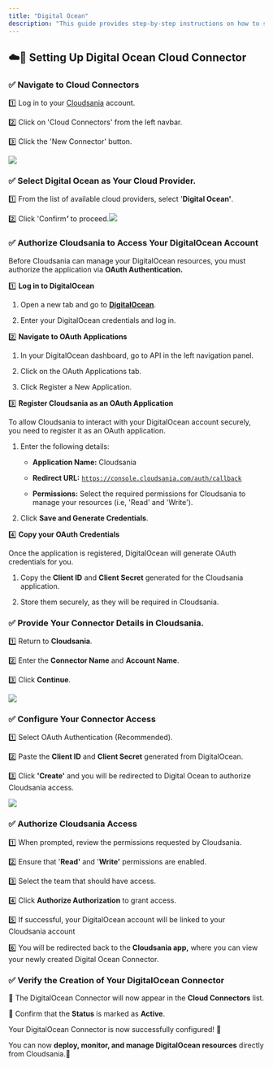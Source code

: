 ```yaml
---
title: "Digital Ocean"
description: "This guide provides step-by-step instructions on how to set up a DigitalOcean Connector in Cloudsania."
---
```


## ☁️🔗 **Setting Up Digital Ocean Cloud Connector**

### ✅  Navigate to Cloud Connectors

1️⃣  Log in to your [Cloudsania](https://console.cloudsania.com/auth/sign-in) account.

2️⃣  Click on 'Cloud Connectors' from the left navbar.

3️⃣  Click the 'New Connector' button.

![](https://api.monosnap.com/file/download?id=13jrUFFw981q6nnqdBpgayQtDHMJGW)

### ✅  **Select Digital Ocean as Your Cloud Provider.** &#x20;

1️⃣  From the list of available cloud providers, select '**Digital Ocean'**.

2️⃣  Click 'Confir&#x6D;***'*** to proceed.![](https://api.monosnap.com/file/download?id=N4uGFj0lywjAyU71LoqDBsZdkZwxt8)

### ✅  **Authorize Cloudsania to Access Your DigitalOcean Account**

Before Cloudsania can manage your DigitalOcean resources, you must authorize the application via **OAuth Authentication.**

1️⃣  **Log in to DigitalOcean**

1. Open a new tab and go to [**DigitalOcean**]().

2. Enter your DigitalOcean credentials and log in.

2️⃣  **Navigate to OAuth Applications**

1. In your DigitalOcean dashboard, go to API in the left navigation panel.

2. Click on the OAuth Applications tab.

3. Click Register a New Application.

3️⃣  **Register Cloudsania as an OAuth Application**

To allow Cloudsania to interact with your DigitalOcean account securely, you need to register it as an OAuth application.

1. Enter the following details:

   * **Application Name:** Cloudsania

   * **Redirect URL:** [`https://console.cloudsania.com/auth/callback`](https://console.cloudsania.com/auth/callback)

   * **Permissions:** Select the required permissions for Cloudsania to manage your resources (i.e, 'Read' and 'Write').

2. Click **Save and Generate Credentials**.

4️⃣ **Copy your OAuth Credentials**

Once the application is registered, DigitalOcean will generate OAuth credentials for you.

1. Copy the **Client ID** and **Client Secret** generated for the Cloudsania application.

2. Store them securely, as they will be required in Cloudsania.

### ✅  **Provide  Your Connector Details in Cloudsania.**&#x20;

1️⃣  Return to **Cloudsania**.

2️⃣  Enter the **Connector Name** and **Account Name**.

3️⃣ Click **Continue**.

![](https://api.monosnap.com/file/download?id=Xb2prRoYN83wEZV1lsBaROqRGAiaCf)

### ✅ **Configure Your Connector Access**

1️⃣ Select OAuth Authentication (Recommended).

2️⃣ Paste the **Client ID** and **Client Secret** generated from DigitalOcean.

3️⃣ Click **'Create'**  and you will be redirected to Digital Ocean to authorize Cloudsania access.&#x20;

![](https://api.monosnap.com/file/download?id=pLkimqzaH92jfjqJOmZwKGk2E8GlHb)

### ✅ **Authorize Cloudsania Access**

1️⃣  When prompted, review the permissions requested by Cloudsania.

2️⃣  Ensure that '**Read'** and '**Write'** permissions are enabled.

3️⃣  Select the team that should have access.

4️⃣  Click **Authorize Authorization** to grant access.

5️⃣  If successful, your DigitalOcean account will be linked to your Cloudsania account

6️⃣  You will be redirected back to the **Cloudsania app,** where you can view your newly created Digital Ocean Connector.

### ✅  Verify the Creation of Your DigitalOcean Connector

📌 The DigitalOcean Connector will now appear in the **Cloud Connectors** list.

📌 Confirm that the **Status** is marked as **Active**.

Your DigitalOcean Connector is now successfully configured! 🎉

You can now **deploy, monitor, and manage DigitalOcean resources** directly from Cloudsania.🚀